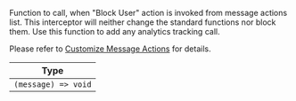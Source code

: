 Function to call, when "Block User" action is invoked from message actions list.
This interceptor will neither change the standard functions nor block them. Use this function to add any analytics tracking call.

Please refer to [Customize Message Actions](/react-native/guides/customize-message-actions) for details.

| Type |
| - |
| `(message) => void` |
